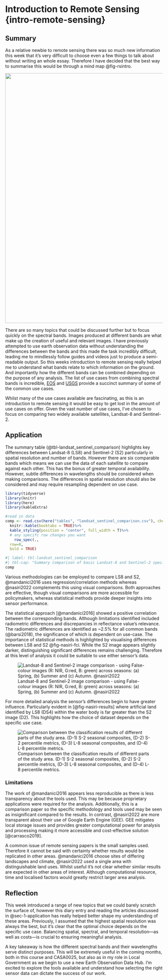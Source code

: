 # Introduction to Remote Sensing {intro-remote-sensing}

## Summary {#sec-1-summary}

As a relative newbie to remote sensing there was so much new information this week that it's very difficult to choose even a few things to talk about without writing an whole essay. Therefore I have decided that the best way to summarise this would be through a mind map @fig-rsintro.

::: {#fig-rsintro fig-cap="Introduction to remote sensing mind-map"}
[![](images/RS_intro_mindmap.png){width="800px"}](images/RS_intro_mindmap.png)
:::

There are so many topics that could be discussed further but to focus quickly on the spectral bands. Images produced at different bands are what make up the creation of useful and relevant images. I have previously attempted to use earth observation data without understanding the differences between the bands and this made the task incredibly difficult, leading me to mindlessly follow guides and videos just to produce a semi-readable output. So this weeks introduction to remote sensing really helped me to understand what bands relate to which information on the ground. And importantly how the different bands can be combined depending on the purpose of any analysis. The list of use cases from combining spectral bands is incredible, [EOS](https://eos.com/make-an-analysis/) and [USGS](https://www.usgs.gov/faqs/what-are-best-landsat-spectral-bands-use-my-research) provide a succinct summary of some of the common use cases.

Whilst many of the use cases available are fascinating, as this is an introduction to remote sensing it would be easy to get lost in the amount of use cases on offer. Given the vast number of use cases, I’ve chosen to focus on comparing two widely available satellites, Landsat-8 and Sentinel-2.

## Application {#sec-1-application}

The summary table (@tbl-landsat_sentinel_comparison) highlights key differences between Landsat-8 (LS8) and Sentinel-2 (S2) particularly in spatial resolution and number of bands. However there are six comparable bands which means we can use the data of each satellite to compare against each other. This has the bonus of greater temporal availability. However, subtle differences in wavelengths should be considered when making comparisons. The differences in spatial resolution should also be considered and may require resampling dependent on use case.

```r
library(tidyverse)
library(knitr)
library(here)
library(kableExtra)

#read in data
comp <- read.csv(here("tables", "landsat_sentinel_comparison.csv"), check.names = F)%>% 
  knitr::kable(booktabs = TRUE)%>% 
  kable_styling(position = "center", full_width = T)%>%
  # any specifc row changes you want
    row_spec(.,
  row=0,
  bold = TRUE)
```

```r
#| label: tbl-landsat_sentinel_comparison
#| tbl-cap: "Summary comparison of basic Landsat-8 and Sentinel-2 specifications @mandanici2016"
comp
```

Various methodologies can be employed to compare LS8 and S2, @mandanici2016 uses regression/correlation methods whereas @nasiri2022 complements this using visual comparisons. Both approaches are effective, though visual comparisons are more accessible for policymakers, whereas statistical methods provide deeper insights into sensor performance.

The statistical approach [@mandanici2016] showed a positive correlation between the corresponding bands. Although limitations identified included radiometric differences and discrepancies in reflectance value's relevance. The radiometric differences are identified as \~2.5% for all common bands (@barsi2018), the significance of which is dependent on use-case. The importance of statistical methods is highlighted by visualising differences between LS8 and S2 @fig-nasiri-fci. While the S2 image appears slightly darker, distinguishing significant differences remains challenging. Therefore at this level of analysis it could be suitable to use either sensor's data.

![Landsat-8 and Sentinel-2 image comparison - using False-colour images (R: NIR, G:red, B: green) across seasons: (a) Spring, (b) Summer and (c) Autumn. @nasiri2022](images/nasiri_image_comparison.webp){#fig-nasiri-fci}

For more detailed analysis the sensor's differences begin to have greater influence. Particularly evident in [@fig-nasiri-results] where artificial land identified by LS8 (DS4) within the water body is far greater than the S2 image (D2). This highlights how the choice of dataset depends on the specific use case.

![Comparison between the classification results of different parts of the study area. (D-1) S-2 seasonal composites, (D-2) S-2 percentile metrics, (D-3) L-8 seasonal composites, and (D-4) L-8 percentile metrics.](images/nasiri-fig5.webp){#fig-nasiri-results}

### Limitations {#sec-1-limitations}

The work of @mandanici2016 appears less reproducible as there is less transparency about the tools used. This may be because proprietary applications were required for the analysis. Additionally, this is a comparison paper so the specific methodology and tools used may be seen as insignificant compared to the results. In contrast, @nasiri2022 are more transparent about their use of Google Earth Engine (GEE). GEE mitigates local storage issues and provides greater computational power for analysis and processing making it more accessible and cost-effective solution [@carrasco2019].

A common issue of remote sensing papers is the small samples used. Therefore it cannot be said with certainty whether results would be replicated in other areas. @mandanici2016 choose sites of differing landscapes and climate, @nasiri2022 used a single area with distinguishable land uses. Whilst useful it's not clear whether similar results are expected in other areas of interest. Although computational resource, time and localised factors would greatly restrict larger area analysis.

## Reflection {#sec-1-reflection}

This week introduced a range of new topics that we could barely scratch the surface of, however this diary entry and reading the articles discussed in @sec-1-application has really helped better shape my understanding of these areas. Previously, I assumed that the highest spatial resolution was always the best, but it's clear that the optimal choice depends on the specific use case. Balancing spatial, spectral, and temporal resolution—as well as costs—is crucial to ensuring meaningful analysis.

A key takeaway is how the different spectral bands and their wavelengths serve distinct purposes. This will be extremely useful in the coming months, both in this course and CASA0025, but also as in my role in Local Government as we begin to use a new Earth Observation Data Hub. I'm excited to explore the tools available and understand how selecting the right sensor data can dictate the success of our work.
